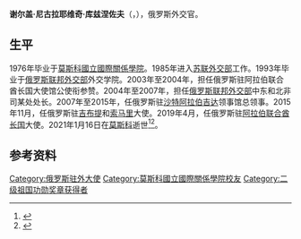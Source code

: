 {{同名人物|库兹涅佐夫|库兹涅佐夫}}
{{Infobox officeholder
| 姓名     = 谢尔盖·库兹涅佐夫
| 原名     = {{lang|ru|Сергей Кузнецов}}
| 性别     = 男
| 职务     = 俄罗斯驻[[阿拉伯联合酋长国|阿拉伯联合酋长国]]大使
| 就任日期 = 2019年4月4日
| 卸任日期 = 2021年1月16日
| 前任     = [[亚历山大·弗拉基米罗维奇·叶菲莫夫|亚历山大·叶菲莫夫]]
| 继任     =
| 出生日期 = 1953年2月21日
| 出生地点 =
| 逝世日期 = {{Dda|2021|1|16|1953|2|21}}
| 逝世地点 = {{RUS}}[[莫斯科|莫斯科]]
| 职业     = [[外交官|外交官]]
| 政党     =
}}
'''谢尔盖·尼古拉耶维奇·库兹涅佐夫'''（{{lang-ru|Сергей Николаевич Кузнецов}}，{{bd|1953年|2月21日|2021年|1月16日|catIdx=Kuznetsov}}），俄罗斯外交官。
==生平==
1976年毕业于[[莫斯科國立國際關係學院|莫斯科國立國際關係學院]]。1985年进入[[苏联外交部|苏联外交部]]工作。1993年毕业于[[俄罗斯联邦外交部|俄罗斯联邦外交部]]外交学院。2003年至2004年，担任俄罗斯驻阿拉伯联合酋长国大使馆公使衔参赞。2004年至2007年，担任[[俄罗斯联邦外交部|俄罗斯联邦外交部]]中东和北非司某处处长。2007年至2015年，任俄罗斯驻[[沙特阿拉伯|沙特阿拉伯]][[吉达|吉达]]领事馆总领事。2015年11月，任俄罗斯驻[[吉布提|吉布提]]和[[索马里|索马里]]大使。2019年4月，任俄罗斯驻[[阿拉伯联合酋长国|阿拉伯联合酋长国]]大使。2021年1月16日在[[莫斯科|莫斯科]]逝世<ref>{{cite web |title=Умер посол России в ОАЭ Сергей Кузнецов |url=https://tass.ru/politika/10478587 |publisher=[[俄通社-塔斯社|ТАСС]] |language=ru |date=2021-01-17 |access-date=2021-01-18 |archive-date=2021-02-03 |archive-url=https://web.archive.org/web/20210203235839/https://tass.ru/politika/10478587 |dead-url=no }}</ref><ref>{{cite web |title=Умер посол России в ОАЭ |url=https://ria.ru/20210117/posol-1593381023.html |publisher=[[俄罗斯新闻社|РИА Новости]] |language=ru |date=2021-01-17 |access-date=2021-01-18 |archive-date=2021-02-26 |archive-url=https://web.archive.org/web/20210226044941/https://ria.ru/20210117/posol-1593381023.html |dead-url=no }}</ref>。

==参考资料==
{{Authority control}}
{{DEFAULTSORT:Kuznetsov, Sergey Nikolaevich}}
[[Category:俄罗斯驻外大使|Category:俄罗斯驻外大使]]
[[Category:莫斯科國立國際關係學院校友|Category:莫斯科國立國際關係學院校友]]
[[Category:二级祖国功勋奖章获得者|Category:二级祖国功勋奖章获得者]]